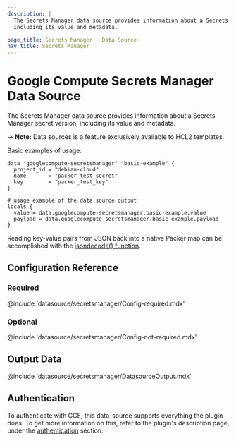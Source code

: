 ```yaml
---
description: |
  The Secrets Manager data source provides information about a Secrets Manager secret version,
  including its value and metadata.

page_title: Secrets Manager - Data Source
nav_title: Secrets Manager
---
```


# Google Compute Secrets Manager Data Source

The Secrets Manager data source provides information about a Secrets Manager secret version,
including its value and metadata.

-> **Note:** Data sources is a feature exclusively available to HCL2 templates.

Basic examples of usage:

```hcl
data "googlecompute-secretsmanager" "basic-example" {
  project_id = "debian-cloud"
  name       = "packer_test_secret"
  key        = "packer_test_key"
}

# usage example of the data source output
locals {
  value = data.googlecompute-secretsmanager.basic-example.value
  payload = data.googlecompute-secretsmanager.basic-example.payload
}
```

Reading key-value pairs from JSON back into a native Packer map can be accomplished
with the [jsondecode() function](/packer/docs/templates/hcl_templates/functions/encoding/jsondecode).

## Configuration Reference

### Required

@include 'datasource/secretsmanager/Config-required.mdx'

### Optional

@include 'datasource/secretsmanager/Config-not-required.mdx'

## Output Data

@include 'datasource/secretsmanager/DatasourceOutput.mdx'

## Authentication

To authenticate with GCE, this data-source supports everything the plugin does.
To get more information on this, refer to the plugin's description page, under
the [authentication](/packer/integrations/hashicorp/googlecompute#authentication) section.
